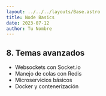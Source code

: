 ```yaml
---
layout: ../../../layouts/Base.astro
title: Node Basics
date: 2023-07-12
author: Tu Nombre
---
```

## 8. Temas avanzados

- Websockets con Socket.io
- Manejo de colas con Redis
- Microservicios básicos
- Docker y contenerización
